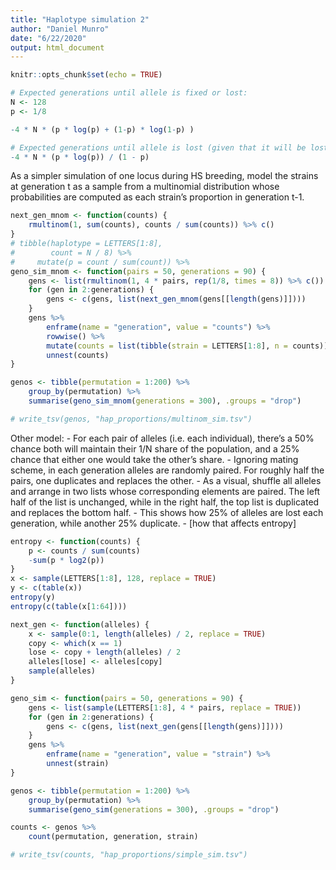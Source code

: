 ```yaml
---
title: "Haplotype simulation 2"
author: "Daniel Munro"
date: "6/22/2020"
output: html_document
---
```


```r
knitr::opts_chunk$set(echo = TRUE)
```

```r
# Expected generations until allele is fixed or lost:
N <- 128
p <- 1/8

-4 * N * (p * log(p) + (1-p) * log(1-p) )
```

```r
# Expected generations until allele is lost (given that it will be lost?):
-4 * N * (p * log(p)) / (1 - p)
```

As a simpler simulation of one locus during HS breeding, model the strains at generation t as a sample from a multinomial distribution whose probabilities are computed as each strain's proportion in generation t-1.

```r
next_gen_mnom <- function(counts) {
    rmultinom(1, sum(counts), counts / sum(counts)) %>% c()
}
# tibble(haplotype = LETTERS[1:8],
#        count = N / 8) %>%
#     mutate(p = count / sum(count)) %>%
geno_sim_mnom <- function(pairs = 50, generations = 90) {
    gens <- list(rmultinom(1, 4 * pairs, rep(1/8, times = 8)) %>% c())
    for (gen in 2:generations) {
        gens <- c(gens, list(next_gen_mnom(gens[[length(gens)]])))
    }
    gens %>%
        enframe(name = "generation", value = "counts") %>%
        rowwise() %>%
        mutate(counts = list(tibble(strain = LETTERS[1:8], n = counts))) %>%
        unnest(counts)
}

genos <- tibble(permutation = 1:200) %>%
    group_by(permutation) %>%
    summarise(geno_sim_mnom(generations = 300), .groups = "drop")

# write_tsv(genos, "hap_proportions/multinom_sim.tsv")
```

Other model:
- For each pair of alleles (i.e. each individual), there's a 50% chance both will maintain their 1/N share of the population, and a 25% chance that either one would take the other's share.
- Ignoring mating scheme, in each generation alleles are randomly paired. For roughly half the pairs, one duplicates and replaces the other.
- As a visual, shuffle all alleles and arrange in two lists whose corresponding elements are paired. The left half of the list is unchanged, while in the right half, the top list is duplicated and replaces the bottom half.
- This shows how 25% of alleles are lost each generation, while another 25% duplicate.
- [how that affects entropy]

```r
entropy <- function(counts) {
    p <- counts / sum(counts)
    -sum(p * log2(p))
}
x <- sample(LETTERS[1:8], 128, replace = TRUE)
y <- c(table(x))
entropy(y)
entropy(c(table(x[1:64])))
```

```r
next_gen <- function(alleles) {
    x <- sample(0:1, length(alleles) / 2, replace = TRUE)
    copy <- which(x == 1)
    lose <- copy + length(alleles) / 2
    alleles[lose] <- alleles[copy]
    sample(alleles)
}

geno_sim <- function(pairs = 50, generations = 90) {
    gens <- list(sample(LETTERS[1:8], 4 * pairs, replace = TRUE))
    for (gen in 2:generations) {
        gens <- c(gens, list(next_gen(gens[[length(gens)]])))
    }
    gens %>%
        enframe(name = "generation", value = "strain") %>%
        unnest(strain)
}

genos <- tibble(permutation = 1:200) %>%
    group_by(permutation) %>%
    summarise(geno_sim(generations = 300), .groups = "drop")

counts <- genos %>%
    count(permutation, generation, strain)

# write_tsv(counts, "hap_proportions/simple_sim.tsv")
```

